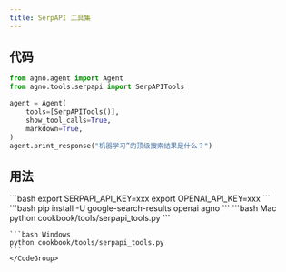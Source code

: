 ```yaml
---
title: SerpAPI 工具集
---
```


## 代码

```python cookbook/tools/serpapi_tools.py
from agno.agent import Agent
from agno.tools.serpapi import SerpAPITools

agent = Agent(
    tools=[SerpAPITools()],
    show_tool_calls=True,
    markdown=True,
)
agent.print_response("机器学习”的顶级搜索结果是什么？")
```

## 用法

<Steps>
  <Snippet file="create-venv-step.mdx" />

  <Step title="设置你的 API 密钥">
    ```bash
    export SERPAPI_API_KEY=xxx
    export OPENAI_API_KEY=xxx
    ```
  </Step>

  <Step title="安装库">
    ```bash
    pip install -U google-search-results openai agno
    ```
  </Step>

  <Step title="运行 Agent">
    <CodeGroup>
    ```bash Mac
    python cookbook/tools/serpapi_tools.py
    ```

    ```bash Windows
    python cookbook/tools/serpapi_tools.py
    ```
    </CodeGroup>
  </Step>
</Steps>
